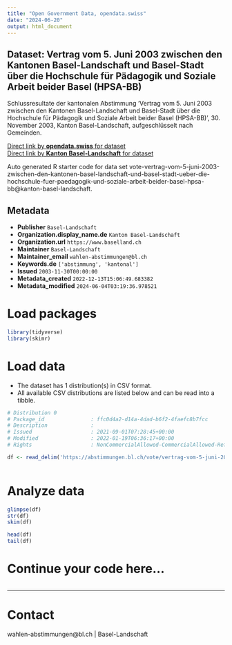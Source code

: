 ```yaml
---
title: "Open Government Data, opendata.swiss"
date: "2024-06-20"
output: html_document
---
```


## Dataset: Vertrag vom 5. Juni 2003 zwischen den Kantonen Basel-Landschaft und Basel-Stadt über die Hochschule für Pädagogik und Soziale Arbeit beider Basel (HPSA-BB)

Schlussresultate der kantonalen Abstimmung 'Vertrag vom 5. Juni 2003 zwischen den Kantonen Basel-Landschaft und Basel-Stadt über die Hochschule für Pädagogik und Soziale Arbeit beider Basel (HPSA-BB)', 30. November 2003, Kanton Basel-Landschaft, aufgeschlüsselt nach Gemeinden.

[Direct link by **opendata.swiss** for dataset](https://opendata.swiss/de/dataset/vertrag-vom-5-juni-2003-zwischen-den-kantonen-basel-landschaft-und-basel-stadt-uber-die-hochsch)<br>
[Direct link by **Kanton Basel-Landschaft** for dataset](https://abstimmungen.bl.ch/vote/vertrag-vom-5-juni-2003-zwischen-den-kantonen-basel-landschaft-und-basel-stadt-ueber-die-hochschule-fuer-paedagogik-und-soziale-arbeit-beider-basel-hpsa-bb/data)

Auto generated R starter code for data set vote-vertrag-vom-5-juni-2003-zwischen-den-kantonen-basel-landschaft-und-basel-stadt-ueber-die-hochschule-fuer-paedagogik-und-soziale-arbeit-beider-basel-hpsa-bb@kanton-basel-landschaft.

## Metadata

- **Publisher** `Basel-Landschaft`
- **Organization.display_name.de** `Kanton Basel-Landschaft`
- **Organization.url** `https://www.baselland.ch`
- **Maintainer** `Basel-Landschaft`
- **Maintainer_email** `wahlen-abstimmungen@bl.ch`
- **Keywords.de** `['abstimmung', 'kantonal']`
- **Issued** `2003-11-30T00:00:00`
- **Metadata_created** `2022-12-13T15:06:49.683382`
- **Metadata_modified** `2024-06-04T03:19:36.978521`


# Load packages

```r

library(tidyverse)
library(skimr)

```

# Load data

-   The dataset has 1 distribution(s) in CSV format.
-   All available CSV distributions are listed below and can be read into a tibble.

```r

# Distribution 0
# Package_id               : ffc0d4a2-d14a-4dad-b6f2-4faefc8b7fcc
# Description              : 
# Issued                   : 2021-09-01T07:28:45+00:00
# Modified                 : 2022-01-19T06:36:17+00:00
# Rights                   : NonCommercialAllowed-CommercialAllowed-ReferenceRequired

df <- read_delim('https://abstimmungen.bl.ch/vote/vertrag-vom-5-juni-2003-zwischen-den-kantonen-basel-landschaft-und-basel-stadt-ueber-die-hochschule-fuer-paedagogik-und-soziale-arbeit-beider-basel-hpsa-bb/data-csv')



```

# Analyze data

```r

glimpse(df)
str(df)
skim(df)

head(df)
tail(df)

```

# Continue your code here...

```r

```

------------------------------------------------------------------------

# Contact

wahlen-abstimmungen@bl.ch | Basel-Landschaft
